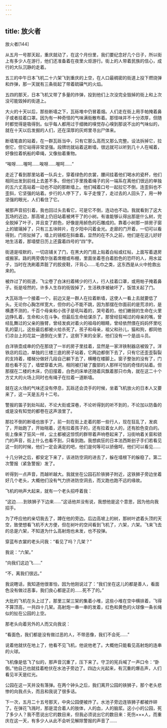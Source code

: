 ```yaml
---
---
---
```

title: 放火者
---




放火者[144]



从五月一号那天起，重庆就动了，在这个月份里，我们要纪念好几个日子，所以街上有多少人在游行，他们还准备着在夜里火炬游行。街上的人带着民族的信心，成行的大队沉静的走着。

五三的中午日本飞机二十六架飞到重庆的上空，在人口最稠密的街道上投下燃烧弹和炸弹，那一天就有三条街起了带着硫磺气的火焰。

五四的那天，日本飞机又带了多量的炸弹，投到他们上次没完全毁掉的街上和上次没可能毁掉的街道上。

大火的十天以后，那些断墙之下，瓦砾堆中仍冒着烟。人们走在街上用手帕掩着鼻子或者挂着口罩。因为有一种奇怪的气味满街散布着。那怪味并不十分浓厚，但随时都觉得是吸得到。似乎每人都用过于细微的嗅觉存心嗅到那说不出的气味似的，就在十天以后发掘的人们，还在深厚的灰烬里寻出尸体来。

断墙笔直的站着，在一群瓦砾当中，只有它那么高而又那么完整。设法拆掉它，拉倒它，但它站得非常坚强。段牌坊就站着这断墙，很远就可以听到几十人在喊着，好像拉着帆船的牵绳，又像抬着重物。

“唉呀……喔呵……唉呀……喔呵……”

走近了看到那里站着一队兵士，穿着绿色的衣裳，腰间挂着他们喝水的瓷杯，他们相同出发到前线上去差不多。但他们手里挽着绳子的另一端系在离他们很远的单独的五六丈高站着一动也不动的那断墙上。他们喊着口号一起拉它不倒，连歪斜也不歪斜，它坚强的站着。步行的人停下了，车子走慢了，走过去的人回头了，用一种坚强的眼光，人们看住了它。

被那声音招引着，我也回过头去看它，可是它不倒，连动也不动。我就看到了这大瓦场的近边，那高坡上仍旧站着被烤干了的小树。有谁能够认得出那是什么树，完全脱掉了叶子，并且变了颜色，好像是用赪色的石雕成的。靠着小树那一排房子窗上的玻璃掉了，只有三五块碎片，在夕阳中闪着金光。走廊的门开着，一切可以看得到，门帘扯掉了，墙上的镜框在斜垂着。显然的在不久之前，他们是在这儿好好地生活着，那墙壁日历上还露着四号的“四”字。

街道是哑默的，一切店铺关了门，在黑大的门扇上贴着白帖或红帖，上面写着退房或搬家。路的两旁偶尔张着席棚或布棚，里面坐着苍白着脸色的恐吓的人，用水盆子，当时在洗刷着弄脏了的胶皮鞋，汗背心……毛巾之类，这东西是从火中抢救出来的。

被炸过了的街道，飞尘卷了白沫扫着稀少的行人，行人挂着口罩，或用帕子掩着鼻子。街是哑然的，许多人生存的街毁掉了，生活秩序被破坏了，饭馆关起了门。

大瓦砾场一个接着一个，前边又是一群人在拉着断墙，这使人一看上去就要低了头。无论你心胸怎样宽大，但你的心不能不跳，因为那摆在你面前的是荒凉的，是横遭不测的，千百个母亲和小孩子是吼叫着的，哭号着的，他们嫩弱的生命在火里边挣扎着，生命和火在斗争。但最后生命给谋杀了。那曾经狂喊过的母亲的嘴，曾经乱舞过的父亲的胳臂，曾经发疯对着火的祖母的眼睛，曾经依然偎在妈妈怀里吃乳的婴儿，这些最后都被火给杀死了。孩子和母亲，祖父和孙儿，猫和狗，都同他们凉台上的花盆一道倒在火里了。这倒下来的全家，他们没有一个是战斗员。

白洋铁壶成串的仍在那烧了一半的房子里挂着，显然是一家洋铁制器店被毁了。洋铁店的后边，单独的三楼三底的房子站着，它两边都倒下去了，只有它还歪歪裂裂的支持着，楼梯分做好几段自己躺下去了，横睡在楼脚上。窗子整张的没有了，门扇也看不见了，墙壁穿着大洞，相同被打破了腹部的人那样可怕的奇怪的站着。但那摆在二楼的木床，仍旧摆着，白色的床单还随着风飘着那只巾角，就在这二十个方丈大的火场上同时也有绳子在拉着一道断墙。

就在这火场的气味还没有停息，瓦砾还会烫手的时候，坐着飞机放火的日本人又要来了，这一天是五月十二号。

警报的笛子到处叫起，不论大街或深巷，不论听得到的听不到的，不论加以防备的或是没有知觉的都卷在这声浪里了。

那拉不倒的断墙也放手了，前一刻在街上走着的那一些行人，现在狂乱了，发疯了，开始跑了，开始喘着，还有拉着孩子的，还有拉着女人的，还有脸色变白的。街上像来了狂风一样，尘土都被这惊慌的群带着声响卷起来了，沿街响着关窗和锁门的声音，街上什么也看不到，只看到跑。我想疯狂的日本法西斯刽子手们若看见这一刻的时候，他们一定会满足的吧，他们是何等可以骄傲呵，他们可以看见……

十几分钟之后，都安定下来了，该进防空洞的进去了，躲在墙根下的躲稳了。第二次警报（紧急警报）发了。

听得到一点声音，而越听越大。我就坐在公园石阶铁狮子附近，这铁狮子旁边坐着好几个老头，大概他们没有气力挤进防空洞去，而又跑也跑不远的缘故。

飞机的响声大起来，就有一个老头招呼着我：

“这边……到铁狮子下边来……”这话他并没有说，我想他是这个意思，因为他向我招手。

为了呼应他的亲切我去了，蹲在他的旁边。后边高坡上的树，那树叶遮着头顶的天空，致使想看飞机不大方便，但在树叶的空间看到飞机了，六架，六架。飞来飞去的总是六架，不知道为什么高射炮也未发，也不投弹。

穿蓝布衣裳的老头问我：“看见了吗？几架？”

我说：“六架。”

“向我们这边飞……”

“不，离我们很远。”

我说瞎话，我知道他很害怕，因为他刚说过了：“我们坐在这儿的都是善人，看面色没有做过恶事，我们良心都是正的……死不了的。”

大批的飞机在头上过了，那里三架三架的集着小堆，这些小堆在空中横排着，飞得不算顶高，一共四十几架。高射炮一串一串的发着，红色和黄色的火球像一条长绳似的扯在公园的上空。

那老头向着另外的人而又向我说：

“看面色，我们都是没有做过恶的人，不带恶像，我们不会死……”

说着他就伏在地上了，他看不见飞机，他说他老了。大概他只能看见高射炮的连串的火球。

飞机像是低飞了似的，那声音沉重了，压下来了。守卫的宪兵喊了一声口令：“卧倒。”他自己也就挂着枪伏在水池子旁边了。四边火光起来，有沉重的爆击声，人们看见半天是红光。

公园在这一天并没有落弹。在两个钟头之后，我们离开公园的铁狮子，那个老头悲惨的向我点头，而且和我说了很多话。

下一次，五月二十五号那天，中央公园便被炸了。水池子旁边连铁狮子都被炸碎了。在弹花飞溅时，那是混合着人的肢体，人的血，人的脑浆。这小小的公园，死了多少人？我不愿说出它的数目来，但我必须说出它的数目来：死伤×××人，而重庆在这一天，有多少人从此不会听见解除警报的声音了……